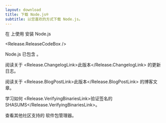 ```yaml
---
layout: download
title: 下载 Node.js®
subtitle: 以您喜欢的方式下载 Node.js。
---
```


<section>
在 <Release.OperatingSystemDropdown exclude={["AIX"]} /> 上使用 <Release.PlatformDropdown /> 安装 Node.js <Release.VersionDropdown />

<Release.ReleaseCodeBox />
</section>

<section>
Node.js 已包含 <Release.NpmLink />。

阅读关于 <Release.ChangelogLink>此版本</Release.ChangelogLink> 的更新日志。

阅读关于 <Release.BlogPostLink>此版本</Release.BlogPostLink> 的博客文章。

学习如何 <Release.VerifyingBinariesLink>验证签名的 SHASUMS</Release.VerifyingBinariesLink>。

查看其他社区支持的 <LinkWithArrow href="/download/package-manager/all">软件包管理器</LinkWithArrow>。

</section>
